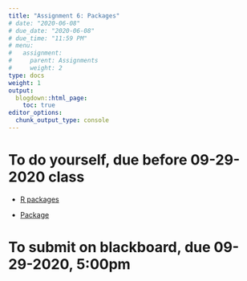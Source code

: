 ```yaml
---
title: "Assignment 6: Packages"
# date: "2020-06-08"
# due_date: "2020-06-08"
# due_time: "11:59 PM"
# menu:
#   assignment:
#     parent: Assignments
#     weight: 2
type: docs
weight: 1
output:
  blogdown::html_page:
    toc: true
editor_options: 
  chunk_output_type: console
---
```


# To do yourself, due before 09-29-2020 class

- [R packages](https://geanders.github.io/RProgrammingForResearch/reproducible-research-3.html)

- [Package](https://geanders.github.io/RProgrammingForResearch/reproducible-research-3.html)


# To submit on blackboard, due 09-29-2020, 5:00pm

